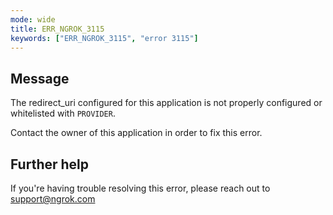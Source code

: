 ```yaml
---
mode: wide
title: ERR_NGROK_3115
keywords: ["ERR_NGROK_3115", "error 3115"]
---
```


## Message

The redirect_uri configured for this application is not properly configured or whitelisted with `PROVIDER`.

Contact the owner of this application in order to fix this error.

## Further help

If you're having trouble resolving this error, please reach out to [support@ngrok.com](mailto:support@ngrok.com?subject=Help%20with%20ERR_NGROK_3115)

